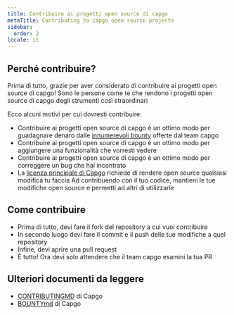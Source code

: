 ```yaml
---
title: Contribuire ai progetti open source di capgo
metaTitle: Contributing to capgo open source projects
sidebar:
  order: 2
locale: it
---
```


## Perché contribuire?

Prima di tutto, grazie per aver considerato di contribuire ai progetti open source di capgo! Sono le persone come te che rendono i progetti open source di capgo degli strumenti così straordinari

Ecco alcuni motivi per cui dovresti contribuire:

* Contribuire ai progetti open source di capgo è un ottimo modo per guadagnare denaro dalle [innumerevoli bounty](https://consolealgoraio/org/Capgo/) offerte dal team capgo
* Contribuire ai progetti open source di capgo è un ottimo modo per aggiungere una funzionalità che vorresti vedere
* Contribuire ai progetti open source di capgo è un ottimo modo per correggere un bug che hai incontrato
* La [licenza principale di Capgo](https://githubcom/Cap-go/capgo/blob/main/LICENSE/) richiede di rendere open source qualsiasi modifica tu faccia Ad contribuendo con il tuo codice, mantieni le tue modifiche open source e permetti ad altri di utilizzarle

## Come contribuire

* Prima di tutto, devi fare il fork del repository a cui vuoi contribuire
* In secondo luogo devi fare il commit e il push delle tue modifiche a quel repository
* Infine, devi aprire una pull request
* È tutto! Ora devi solo attendere che il team capgo esamini la tua PR

## Ulteriori documenti da leggere

* [CONTRIBUTINGMD](https://githubcom/Cap-go/capgo/blob/main/CONTRIBUTINGmd/) di Capgo
* [BOUNTYmd](https://githubcom/Cap-go/capgo/blob/main/BOUNTYmd/) di Capgo